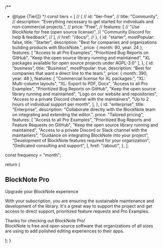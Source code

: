 
  /**
   * @type {Tier[]}
  */
  const tiers = [
    // {
    //   id: "tier-free",
    //   title: "Community",
    //   description: "Everything necessary to get started for individuals and non-commercial projects.",
    //   price: "Free",
    //   features: [
    //     "Use BlockNote for free (open source license)",
    //     "Community Discord for help & feedback",
    //   ],
    //   href: "/docs/",
    // },
    {
      id: "starter",
      mostPopular: false,
      title: "Starter",
      description:
        "Best for companies and organizations building products with BlockNote.",
      price: { month: 90, year: 24 },
      features: [
        "Access to all Pro Examples",
        "Prioritized Bug Reports on GitHub",
        "Keep the open source library running and maintained",
        "XL packages available for open source projects under AGPL-3.0"
      ],
    },
    {
      id: "business",
      title: "Business",
      mostPopular: true,
      description:
        "Best for companies that want a direct line to the team.",
      price: { month: 390, year: 48 },
      features: [
        "Commercial license for XL packages:",
        "XL: Multi-column layouts",
        "XL: Export to PDF, Docx",
        "Access to all Pro Examples",
        "Prioritized Bug Reports on GitHub",
        "Keep the open source library running and maintained",
        "Logo on our website and repositories",
        "Access to a private Discord channel with the maintainers",
        "Up to 2 hours of individual support per month",
      ],
    },
    {
      id: "enterprise",
      title: "Enterprise",
      description:
        "Collaborate directly with the BlockNote team on integrating and extending the editor.",
      price: "Tailored pricing",
      features: [
        "Access to all Pro Examples",
        "Prioritized Bug Reports and Feature Requests on GitHub",
        "Keep the open source library running and maintained",
        "Access to a private Discord or Slack channel with the maintainers",
        "Guidance on integrating BlockNote into your project",
        "Development of BlockNote features required for your organization",
        "Dedicated consulting and support",
      ],
      href: "/about/",
    },
  ];

const frequency = "month";

return (

<div className="flex flex-col items-center py-16 sm:py-16">
  <div className="flex max-w-screen-xl flex-col items-center px-6 lg:px-8">
    <h2 className="max-w-6xl tracking-tight text-5xl md:text-7xl mb-6 text-center font-bold leading-20 text-indigo-600">
      BlockNote Pro
    </h2>
    <SectionSubHeader>Upgrade your BlockNote experience</SectionSubHeader>
    <p className="mt-6 max-w-screen-lg text-center text-lg text-[#00000080] dark:text-[#FFFFFFB2]">
      With your subscription, you are ensuring the sustainable maintenance and
      development of the library. It's a great way to support the project and
      get access to direct support, prioritized feature requests and Pro
      Examples.
    </p>
    <Tiers tiers={tiers} frequency={frequency} />
     <p className="mt-8 max-w-screen-lg text-center text-lg text-[#00000080] dark:text-[#FFFFFFB2]">
      Thanks for checking out BlockNote Pro! <br /> BlockNote is free and open source
      software that organizations of all sizes are using to add polished editing
      experiences to their apps.
    </p>
    <FAQ />
  </div>
</div>
); }
